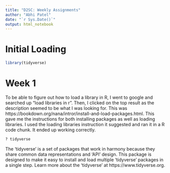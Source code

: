 ```yaml
---
title: "D2SC: Weekly Assignments"
author: "Abhi Patel"
date: "`r Sys.Date()`"
output: html_notebook
---
```

# Initial Loading

```r
library(tidyverse)
```
# Week 1

To be able to figure out how to load a library in R, I went to google and searched up "load libraries in r". Then, I clicked on the top result as the description seemed to be what I was looking for. This was https://bookdown.org/nana/intror/install-and-load-packages.html. This gave me the instructions for both installing packages as well as loading libraries. I used the loading libraries instruction it suggested and ran it in a R code chunk. It ended up working correctly.

```r
? tidyverse
```
The 'tidyverse' is a set of packages that work in harmony because they share common data representations and 'API' design. This package is designed to make it easy to install and load multiple 'tidyverse' packages in a single step. Learn more about the 'tidyverse' at https://www.tidyverse.org.

